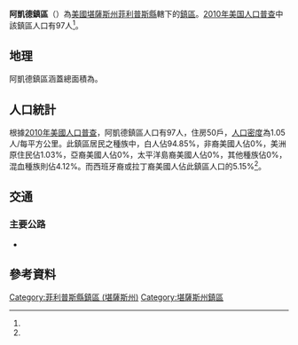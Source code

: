 {{noteTA
|G1=USState
}}
{{Infobox settlement
|official_name = 阿凱德鎮區
|native_name = Arcade Township
|settlement_type = 鎮區
|pushpin_map=USA Kansas
|coordinates_display = inline,title
|coordinates_region = US-KS
|subdivision_type = [[世界政區索引|國家]]
|subdivision_name = [[美国|美国]]
|subdivision_type1 = [[美國行政區劃|州]]
|subdivision_name1 = [[堪薩斯州|堪薩斯州]]
|subdivision_type2 = [[堪薩斯州行政區劃|縣]]
|subdivision_name2 = [[菲利普斯縣_(堪薩斯州)|菲利普斯縣]]
|area_total_km2 = 92.40
|area_land_km2 = 92.37
|area_water_km2 = 0.02
|area_total_sq_mi =
|area_land_sq_mi =
|area_water_sq_mi =
|area_water_percent = 0.03
|population_as_of = [[2010年美国人口普查|2010]]
|population_footnotes = <ref name="Census 2010">{{cite web| url=http://factfinder2.census.gov| title=Race, Hispanic or Latino, Age, and Housing Occupancy: 2010 Census Redistricting Data, Arcade township, Phillips County, Kansas| publisher=U.S. Census Bureau, American FactFinder 2| accessdate=2016-09-10| archive-date=2013-09-11| archive-url=https://web.archive.org/web/20130911234518/http://factfinder2.census.gov/| dead-url=no}}</ref>
|population_total = 97
|population_density_km2 = auto
|elevation_footnotes = 
|elevation_m = 574
|elevation_ft = 
|latd = 39
|latm = 47
|lats = 18
|latNS = N
|longd = 99
|longm = 14
|longs = 00
|longEW = W
|postal_code_type =
|postal_code = 
|blank_name = [[聯邦資料處理標準|FIPS代碼]]
|blank_info = 20-02150
|blank1_name = [[地名信息系统|GNIS編號]] 
|blank1_info = [http://geonames.usgs.gov/pls/gnispublic/f?p=gnispq:3:::NO::P3_FID:0471931 0471931]
|website = 
|footnotes = 
}}

'''阿凱德鎮區'''（{{lang-en|'''Arcade Township'''}}）為[[美國|美國]][[堪薩斯州|堪薩斯州]][[菲利普斯縣_(堪薩斯州)|菲利普斯縣]]轄下的[[行政鎮區|鎮區]]。[[2010年美国人口普查|2010年美国人口普查]]中該鎮區人口有97人<ref name="Census 2010"/>。

==地理==
阿凱德鎮區涵蓋總面積為{{convert|92.40|km2|sqmi}}。

==人口統計==
根據[[2010年美國人口普查|2010年美國人口普查]]，阿凱德鎮區人口有97人，住房50戶，[[人口密度|人口密度]]為1.05人/每平方公里。此鎮區居民之種族中，白人佔94.85%，非裔美國人佔0%，美洲原住民佔1.03%，亞裔美國人佔0%，太平洋島裔美國人佔0%，其他種族佔0%，混血種族則佔4.12%。而西班牙裔或拉丁裔美國人佔此鎮區人口的5.15%<ref name="Census 2010"/>。

==交通==
===主要公路===
*{{Jct|country=USA|US|36}}


==參考資料==
{{reflist}}

{{菲利普斯縣 (堪薩斯州)}}

{{DEFAULTSORT:Arcade}}
[[Category:菲利普斯縣鎮區_(堪薩斯州)|Category:菲利普斯縣鎮區 (堪薩斯州)]]
[[Category:堪薩斯州鎮區|Category:堪薩斯州鎮區]]

{{PhillipsCountyKS-geo-stub}}
